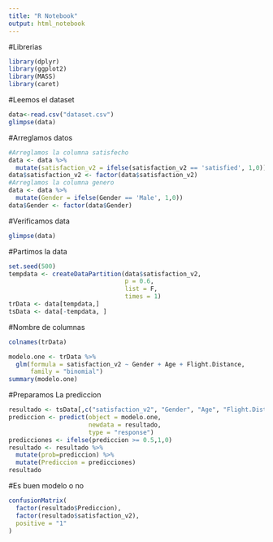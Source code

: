 ```yaml
---
title: "R Notebook"
output: html_notebook
---
```

#Librerias
```r
library(dplyr)
library(ggplot2)
library(MASS)
library(caret)
```
#Leemos el dataset
```r
data<-read.csv("dataset.csv")
glimpse(data)
```

#Arreglamos datos
```r
#Arreglamos la columna satisfecho 
data <- data %>%
  mutate(satisfaction_v2 = ifelse(satisfaction_v2 == 'satisfied', 1,0))
data$satisfaction_v2 <- factor(data$satisfaction_v2)
#Arreglamos la columna genero
data <- data %>%
  mutate(Gender = ifelse(Gender == 'Male', 1,0))
data$Gender <- factor(data$Gender)
```


#Verificamos data
```r
glimpse(data)
```

#Partimos la data
```r
set.seed(500)
tempdata <- createDataPartition(data$satisfaction_v2,
                                p = 0.6,
                                list = F,
                                times = 1)
trData <- data[tempdata,]
tsData <- data[-tempdata, ]
```

#Nombre de columnas
```r
colnames(trData)
```

```r
modelo.one <- trData %>%
  glm(formula = satisfaction_v2 ~ Gender + Age + Flight.Distance,
      family = "binomial")
summary(modelo.one)

```

#Preparamos La prediccion

```r
resultado <- tsData[,c("satisfaction_v2", "Gender", "Age", "Flight.Distance")]
prediccion <- predict(object = modelo.one,
                      newdata = resultado,
                      type = "response")
predicciones <- ifelse(prediccion >= 0.5,1,0)
resultado <- resultado %>%
  mutate(prob=prediccion) %>%
  mutate(Prediccion = predicciones)
resultado
```

#Es buen modelo o no 
```r
confusionMatrix(
  factor(resultado$Prediccion),
  factor(resultado$satisfaction_v2),
  positive = "1"
)
```






